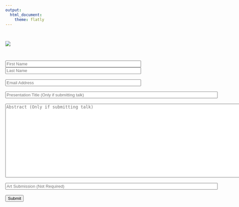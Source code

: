 ```yaml
---
output: 
  html_document:
    theme: flatly
---
```

<br> 

![](pics/hotairballoons.JPG)

<br>


<form name="gform" id="gform" enctype="text/plain" action="https://docs.google.com/forms/d/e/1FAIpQLSdSdWwx2QywnGMzaEpCtFDhu_dEQZdNYDuH7REOQLMFKSsPuQ/formResponse?" target="hidden_iframe" onsubmit="submitted=true;">
  <input type="text" name="entry.763057343" id="entry.763057343" placeholder="First Name" size="50" required>
  <input type="text" name="entry.249503504" id="entry.249503504" placeholder="Last Name" size="50" required><br><br>
  <input type="email" name="entry.789128360" id="entry.789128360" size="50" placeholder="Email Address" required><br><br>
  <input type="text" name="entry.1402407729" id="entry.1402407729" size="80" placeholder="Presentation Title (Only if submitting talk)"><br><br>
  <textarea rows="15" cols="100" name="entry.1103035403" id="entry.1103035403" placeholder="Abstract (Only if submitting talk)"></textarea><br><br>
  <input type="text" name="entry.1669133587" id="entry.1669133587" size="80" placeholder="Art Submission (Not Required)"><br><br>
  <input type="submit" value="Submit">
</form>

<iframe name="hidden_iframe" id="hidden_iframe" style="display:none;" onload="if(submitted) {}"></iframe>

<script src="assets/js/jquery.min.js"></script>
<script type="text/javascript">var submitted=false;</script>
<script type="text/javascript">
$('#gform').on('submit', function(e) {
  $('#gform *').fadeOut(2000);
  $('#gform').prepend('Your submission has been processed...');
  });
</script>